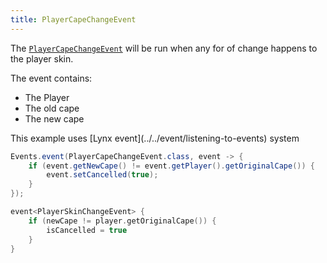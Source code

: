```yaml
---
title: PlayerCapeChangeEvent
---
```


The [`PlayerCapeChangeEvent`](https://github.com/UndefinedCreations/Lynx/blob/master/modules/playerMeta/src/main/kotlin/com/undefined/lynx/nick/events/PlayerCapeChangeEvent.kt) will be run when any for of change happens to the player skin.

The event contains:
- The Player
- The old cape
- The new cape

<Callout type="info">
    This example uses [Lynx event](../../event/listening-to-events) system
</Callout>

```java tab="Java"
Events.event(PlayerCapeChangeEvent.class, event -> {
    if (event.getNewCape() != event.getPlayer().getOriginalCape()) {
        event.setCancelled(true);
    }
});
```
```kotlin tab="Kotlin"
event<PlayerSkinChangeEvent> {
    if (newCape != player.getOriginalCape()) {
        isCancelled = true
    }
}
```